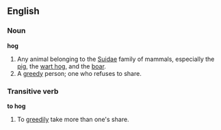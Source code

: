 ==English==
===Noun===
'''hog'''
#Any animal belonging to the [[Suidae]] family of mammals, especially the [[pig]], the [[wart hog]], and the [[boar]].
#A [[greedy]] person; one who refuses to share.

===Transitive verb===
'''to hog'''
#To [[greedily]] take more than one's share.
